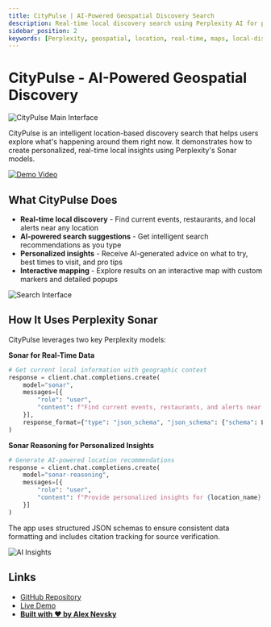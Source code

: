 ```yaml
---
title: CityPulse | AI-Powered Geospatial Discovery Search
description: Real-time local discovery search using Perplexity AI for personalized location insights and recommendations
sidebar_position: 2
keywords: [Perplexity, geospatial, location, real-time, maps, local-discovery, Sonar]
---
```


# CityPulse - AI-Powered Geospatial Discovery

![CityPulse Main Interface](https://raw.githubusercontent.com/anevsky/CityPulse/main/assets/CityPulse-GeoSearch-App-1.jpg)

CityPulse is an intelligent location-based discovery search that helps users explore what's happening around them right now. It demonstrates how to create personalized, real-time local insights using Perplexity's Sonar models.

[![Demo Video](https://cdn.loom.com/sessions/thumbnails/6507fa27571442e680edf787b0f0690d-2fa2c36169822631-full-play.gif)](https://youtu.be/Y0UIhh3diJg)

## What CityPulse Does

- **Real-time local discovery** - Find current events, restaurants, and local alerts near any location
- **AI-powered search suggestions** - Get intelligent search recommendations as you type
- **Personalized insights** - Receive AI-generated advice on what to try, best times to visit, and pro tips
- **Interactive mapping** - Explore results on an interactive map with custom markers and detailed popups

![Search Interface](https://raw.githubusercontent.com/anevsky/CityPulse/main/assets/CityPulse-GeoSearch-App-2.jpg)

## How It Uses Perplexity Sonar

CityPulse leverages two key Perplexity models:

**Sonar for Real-Time Data**
```python
# Get current local information with geographic context
response = client.chat.completions.create(
    model="sonar",
    messages=[{
        "role": "user", 
        "content": f"Find current events, restaurants, and alerts near {lat}, {lng}"
    }],
    response_format={"type": "json_schema", "json_schema": {"schema": LOCAL_INFO_SCHEMA}}
)
```

**Sonar Reasoning for Personalized Insights**
```python
# Generate AI-powered location recommendations
response = client.chat.completions.create(
    model="sonar-reasoning",
    messages=[{
        "role": "user",
        "content": f"Provide personalized insights for {location_name}: what to try, best times to visit, pro tips"
    }]
)
```

The app uses structured JSON schemas to ensure consistent data formatting and includes citation tracking for source verification.

![AI Insights](https://raw.githubusercontent.com/anevsky/CityPulse/main/assets/CityPulse-GeoSearch-App-3.jpg)

## Links

- [GitHub Repository](https://github.com/anevsky/CityPulse)
- [Live Demo](https://citypulse-ppx.uc.r.appspot.com/)
- **[Built with ❤️ by Alex Nevsky](https://alexnevsky.com)**
